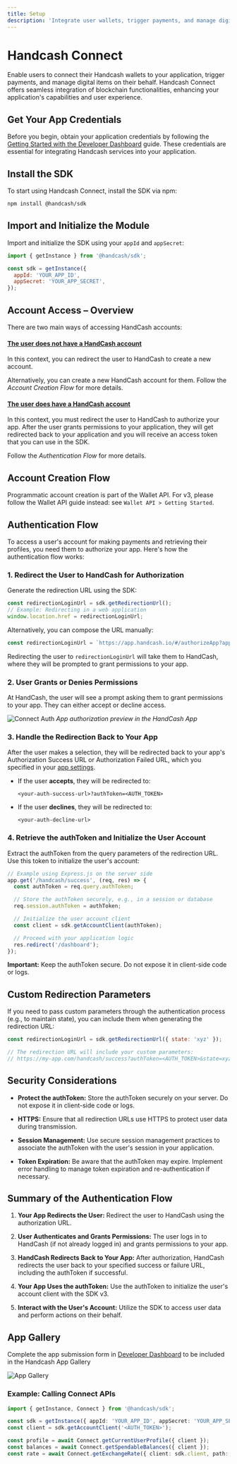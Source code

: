 ```yaml
---
title: Setup
description: 'Integrate user wallets, trigger payments, and manage digital items with Handcash Connect.'
---
```


# Handcash Connect

Enable users to connect their Handcash wallets to your application, trigger payments, and manage digital items on their behalf. Handcash Connect offers seamless integration of blockchain functionalities, enhancing your application's capabilities and user experience.

## Get Your App Credentials

Before you begin, obtain your application credentials by following the [Getting Started with the Developer Dashboard](/developer-dashboard) guide. These credentials are essential for integrating Handcash services into your application.

## Install the SDK

To start using Handcash Connect, install the SDK via npm:

```bash
npm install @handcash/sdk
```

## Import and Initialize the Module

Import and initialize the SDK using your `appId` and `appSecret`:

```javascript
import { getInstance } from '@handcash/sdk';

const sdk = getInstance({
  appId: 'YOUR_APP_ID',
  appSecret: 'YOUR_APP_SECRET',
});
```

## Account Access – Overview

There are two main ways of accessing HandCash accounts:

#### <u>The user does not have a HandCash account</u>

In this context, you can redirect the user to HandCash to create a new account.

Alternatively, you can create a new HandCash account for them. Follow the *Account Creation Flow* for more details.

#### <u>The user does have a HandCash account</u>

In this context, you must redirect the user to HandCash to authorize your app. After the user grants permissions to your application, they will get redirected back to your application and you will receive an access token that you can use in the SDK.

Follow the *Authentication Flow* for more details.

## Account Creation Flow

Programmatic account creation is part of the Wallet API. For v3, please follow the Wallet API guide instead: see `Wallet API > Getting Started`.

## Authentication Flow

To access a user's account for making payments and retrieving their profiles, you need them to authorize your app. Here's how the authentication flow works:

### 1. Redirect the User to HandCash for Authorization

Generate the redirection URL using the SDK:

```javascript
const redirectionLoginUrl = sdk.getRedirectionUrl();
// Example: Redirecting in a web application
window.location.href = redirectionLoginUrl;
```

Alternatively, you can compose the URL manually:

```javascript
const redirectionLoginUrl = `https://app.handcash.io/#/authorizeApp?appId=YOUR_APP_ID`;
```

Redirecting the user to `redirectionLoginUrl` will take them to HandCash, where they will be prompted to grant permissions to your app.

### 2. User Grants or Denies Permissions

At HandCash, the user will see a prompt asking them to grant permissions to your app. They can either accept or decline access.

![Connect Auth](/images/connect-auth.png)
*App authorization preview in the HandCash App*

### 3. Handle the Redirection Back to Your App

After the user makes a selection, they will be redirected back to your app's Authorization Success URL or Authorization Failed URL, which you specified in your [app settings](https://dashboard.handcash.io).

* If the user **accepts**, they will be redirected to:

  ```
  <your-auth-success-url>?authToken=<AUTH_TOKEN>
  ```

* If the user **declines**, they will be redirected to:

  ```
  <your-auth-decline-url>
  ```

### 4. Retrieve the authToken and Initialize the User Account

Extract the authToken from the query parameters of the redirection URL. Use this token to initialize the user's account:

```javascript
// Example using Express.js on the server side
app.get('/handcash/success', (req, res) => {
  const authToken = req.query.authToken;

  // Store the authToken securely, e.g., in a session or database
  req.session.authToken = authToken;

  // Initialize the user account client
  const client = sdk.getAccountClient(authToken);

  // Proceed with your application logic
  res.redirect('/dashboard');
});
```

**Important:** Keep the authToken secure. Do not expose it in client-side code or logs.

## Custom Redirection Parameters

If you need to pass custom parameters through the authentication process (e.g., to maintain state), you can include them when generating the redirection URL:

```javascript
const redirectionLoginUrl = sdk.getRedirectionUrl({ state: 'xyz' });

// The redirection URL will include your custom parameters:
// https://my-app.com/handcash/success?authToken=<AUTH_TOKEN>&state=xyz
```

## Security Considerations

* **Protect the authToken:** Store the authToken securely on your server. Do not expose it in client-side code or logs.

* **HTTPS:** Ensure that all redirection URLs use HTTPS to protect user data during transmission.

* **Session Management:** Use secure session management practices to associate the authToken with the user's session in your application.

* **Token Expiration:** Be aware that the authToken may expire. Implement error handling to manage token expiration and re-authentication if necessary.

## Summary of the Authentication Flow

1. **Your App Redirects the User:** Redirect the user to HandCash using the authorization URL.

2. **User Authenticates and Grants Permissions:** The user logs in to HandCash (if not already logged in) and grants permissions to your app.

3. **HandCash Redirects Back to Your App:** After authorization, HandCash redirects the user back to your specified success or failure URL, including the authToken if successful.

4. **Your App Uses the authToken:** Use the authToken to initialize the user's account client with the SDK v3.

5. **Interact with the User's Account:** Utilize the SDK to access user data and perform actions on their behalf.

## App Gallery

Complete the app submission form in [Developer Dashboard](https://dashboard.handcash.io) to be included in the Handcash App Gallery

![App Gallery](/images/app-gallery.png)

### Example: Calling Connect APIs

```typescript
import { getInstance, Connect } from '@handcash/sdk';

const sdk = getInstance({ appId: 'YOUR_APP_ID', appSecret: 'YOUR_APP_SECRET' });
const client = sdk.getAccountClient('<AUTH_TOKEN>');

const profile = await Connect.getCurrentUserProfile({ client });
const balances = await Connect.getSpendableBalances({ client });
const rate = await Connect.getExchangeRate({ client: sdk.client, path: { currencyCode: 'USD' } });
```